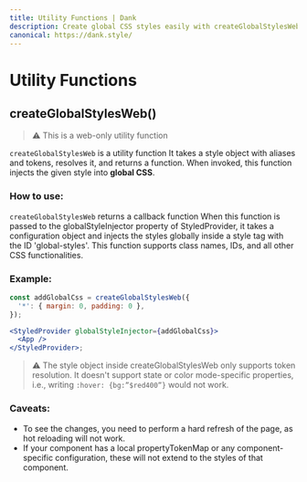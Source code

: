 ```yaml
---
title: Utility Functions | Dank
description: Create global CSS styles easily with createGlobalStylesWeb function, supporting aliases and tokens for easy integration. Only for web, with some limitations.
canonical: https://dank.style/
---
```



<Meta title="api/Utility Functions" />

# Utility Functions

## createGlobalStylesWeb()

> ⚠️ This is a web-only utility function

`createGlobalStylesWeb` is a utility function It takes a style object with aliases and tokens, resolves it, and returns a function. When invoked, this function injects the given style into **global CSS**.

### How to use:

`createGlobalStylesWeb` returns a callback function When this function is passed to the globalStyleInjector property of StyledProvider, it takes a configuration object and injects the styles globally inside a style tag with the ID 'global-styles'. This function supports class names, IDs, and all other CSS functionalities.

### Example:

```jsx
const addGlobalCss = createGlobalStylesWeb({
  '*': { margin: 0, padding: 0 },
});

<StyledProvider globalStyleInjector={addGlobalCss}>
  <App />
</StyledProvider>;
```

> ⚠️ The style object inside createGlobalStylesWeb only supports token resolution. It doesn't support state or color mode-specific properties, i.e., writing `:hover: {bg:”$red400”}` would not work.

### Caveats:

- To see the changes, you need to perform a hard refresh of the page, as hot reloading will not work.
- If your component has a local propertyTokenMap or any component-specific configuration, these will not extend to the styles of that component.
